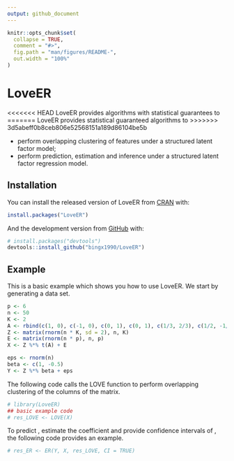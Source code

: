 ```yaml
---
output: github_document
---
```


<!-- README.md is generated from README.Rmd. Please edit that file -->

```r
knitr::opts_chunk$set(
  collapse = TRUE,
  comment = "#>",
  fig.path = "man/figures/README-",
  out.width = "100%"
)
```

# LoveER

<!-- badges: start -->
<!-- badges: end -->

<<<<<<< HEAD
LoveER provides algorithms with statistical guarantees to 
=======
LoveER provides statistical guaranteed algorithms to 
>>>>>>> 3d5abeff0b8ceb806e52568151a189d86104be5b

* perform overlapping clustering of features under a structured latent factor model;
* perform prediction, estimation and inference under a structured latent factor 
  regression model.

## Installation

You can install the released version of LoveER from [CRAN](https://CRAN.R-project.org) with:

``` r
install.packages("LoveER")
```

And the development version from [GitHub](https://github.com/) with:

``` r
# install.packages("devtools")
devtools::install_github("bingx1990/LoveER")
```
## Example

This is a basic example which shows you how to use LoveER. We start by generating 
a data set. 

```r
p <- 6
n <- 50
K <- 2
A <- rbind(c(1, 0), c(-1, 0), c(0, 1), c(0, 1), c(1/3, 2/3), c(1/2, -1/2))
Z <- matrix(rnorm(n * K, sd = 2), n, K)
E <- matrix(rnorm(n * p), n, p)
X <- Z %*% t(A) + E

eps <- rnorm(n)
beta <- c(1, -0.5)
Y <- Z %*% beta + eps
```

The following code calls the LOVE function to perform overlapping clustering of 
the columns of the \strong{X} matrix.

```r
# library(LoveER)
## basic example code
# res_LOVE <- LOVE(X)
```

To predict \eqn{Y}, estimate the coefficient \eqn{\beta} and provide confidence
intervals of \eqn{\beta}, the following code provides an example.

```r
# res_ER <- ER(Y, X, res_LOVE, CI = TRUE)
```


